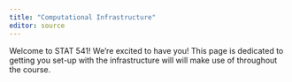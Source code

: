 ```yaml
---
title: "Computational Infrastructure"
editor: source
---
```


Welcome to STAT 541! We're excited to have you! This page is dedicated to 
getting you set-up with the infrastructure will will make use of throughout the
course. 





